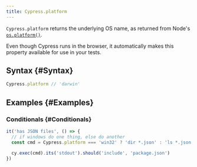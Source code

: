 ```yaml
---
title: Cypress.platform
---
```


`Cypress.platform` returns the underlying OS name, as returned from Node's
[`os.platform()`](https://nodejs.org/api/os.html#os_os_platform).

Even though Cypress runs in the browser, it automatically makes this property
available for use in your tests.

## Syntax {#Syntax}

```javascript
Cypress.platform // 'darwin'
```

## Examples {#Examples}

### Conditionals {#Conditionals}

```javascript
it('has JSON files', () => {
  // if windows do one thing, else do another
  const cmd = Cypress.platform === 'win32' ? 'dir *.json' : 'ls *.json'

  cy.exec(cmd).its('stdout').should('include', 'package.json')
})
```
